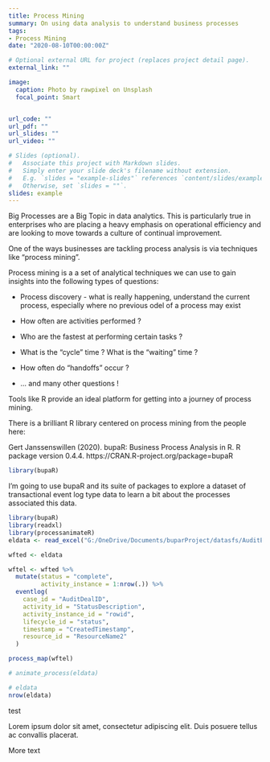 ```yaml
---
title: Process Mining
summary: On using data analysis to understand business processes
tags:
- Process Mining
date: "2020-08-10T00:00:00Z"

# Optional external URL for project (replaces project detail page).
external_link: ""

image:
  caption: Photo by rawpixel on Unsplash
  focal_point: Smart


url_code: ""
url_pdf: ""
url_slides: ""
url_video: ""

# Slides (optional).
#   Associate this project with Markdown slides.
#   Simply enter your slide deck's filename without extension.
#   E.g. `slides = "example-slides"` references `content/slides/example-slides.md`.
#   Otherwise, set `slides = ""`.
slides: example
---
```


Big Processes are a Big Topic in data analytics. This is particularly true in enterprises who are placing a heavy emphasis on operational efficiency and are looking to move towards a culture of continual improvement.

One of the ways businesses are tackling process analysis is via techniques like "process mining". 

Process mining is a a set of analytical techniques we can use to gain insights into the following types of questions:

- Process discovery - what is really happening, understand the current process, especially where no previous odel of a process may exist

- How often are activities performed ?
- Who are the fastest at performing certain tasks ?

- What is the "cycle" time ? What is the "waiting" time ?

- How often do "handoffs" occur ?

- ... and many other questions !

Tools like R provide an ideal platform for getting into a journey of process mining.

There is a brilliant R library centered on process mining from the people here:

  Gert Janssenswillen (2020). bupaR: Business Process Analysis in R. R package
  version 0.4.4. https://CRAN.R-project.org/package=bupaR

```r
library(bupaR)
```

I'm going to use bupaR and its suite of packages to explore a dataset of transactional event log type data to learn a bit about the processes associated this data. 

```r

library(bupaR)
library(readxl)
library(processanimateR)
eldata <- read_excel("G:/OneDrive/Documents/buparProject/datasfs/AuditExtract1.neutralise.xlsx")

wfted <- eldata

wftel <- wfted %>%
  mutate(status = "complete",
         activity_instance = 1:nrow(.)) %>%
  eventlog(
    case_id = "AuditDealID",
    activity_id = "StatusDescription",
    activity_instance_id = "rowid",
    lifecycle_id = "status",
    timestamp = "CreatedTimestamp",
    resource_id = "ResourceName2"
  )

process_map(wftel)

# animate_process(eldata)

# eldata
nrow(eldata)

```


test

Lorem ipsum dolor sit amet, consectetur adipiscing elit. Duis posuere tellus ac convallis placerat. 

More text 

